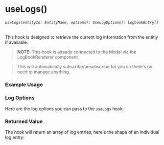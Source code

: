 
<Meta title="core/hooks/useLogs" />

# useLogs()
###### `useLogs(entityId: EntityName, options?: UseLogOptions): LogbookEntry[]`
This hook is designed to retrieve the current log information from the entitiy if available.

> <b>NOTE:</b> This hook is already connected to the Modal via the LogBookRenderer component.

> This will automatically subscribe/unsubscribe for you so there's no need to manage anything.


### Example Usage

<Source dark code={basicExample} />

### Log Options
Here are the log options you can pass to the `useLogs` hook:
<ArgTypes of={DummyComponentLogOptions} />


### Returned Value
The hook will return an array of log entries, here's the shape of an individual log entry:
<ArgTypes of={DummyComponentLogEntry} />